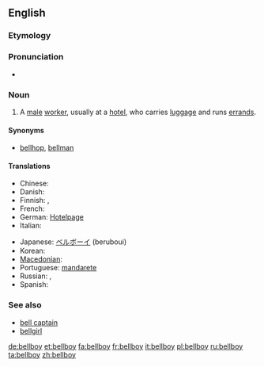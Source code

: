 ==English==

===Etymology===
{{compound|bell|boy}}

===Pronunciation===
* {{audio|en-us-bellboy.ogg|Audio (US)}}

===Noun===
{{en-noun}}

# A [[male]] [[worker]], usually at a [[hotel]], who carries [[luggage]] and runs [[errand]]s.

====Synonyms====
* [[bellhop]], [[bellman]]

====Translations====
{{trans-top|A male worker, usually at a hotel, who carries luggage and runs errands}}
* Chinese: {{zh-tsp|服務生|服务生|fúwùshēng}}
* Danish: {{t-|da|piccolo|c}}
* Finnish: {{t-|fi|hotellipoika}},  {{t-|fi|pikkolo}}
* French: {{t+|fr|chasseur}}
* German: [[Hotelpage]]
* Italian: {{t+|it|boy|m}}
{{trans-mid}}
* Japanese: [[ベルボーイ]] (beruboui)
* Korean: {{t+|ko|사환|sc=Hang}}
* [[Macedonian]]: {{t-|mk|портир|m|tr=portír}}
* Portuguese: [[mandarete]]
* Russian: {{t-|ru|коридорный|m|tr=koridórnyj}}, {{t+|ru|посыльный|m|tr=posýl'nyj}}
* Spanish: {{t-|es|botones}}
{{trans-bottom}}

===See also===
* [[bell captain]]
* [[bellgirl]]

[[de:bellboy]]
[[et:bellboy]]
[[fa:bellboy]]
[[fr:bellboy]]
[[it:bellboy]]
[[pl:bellboy]]
[[ru:bellboy]]
[[ta:bellboy]]
[[zh:bellboy]]